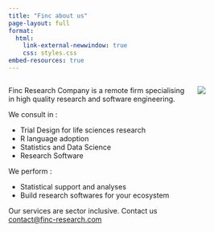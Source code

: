 ```yaml
---
title: "Finc about us"
page-layout: full
format: 
  html:
    link-external-newwindow: true
    css: styles.css
embed-resources: true
---
```


::: columns
::: {.column width="70%"}
Finc Research Company is a remote firm specialising in high quality research and software engineering.

We consult in :

-   Trial Design for life sciences research
-   R language adoption
-   Statistics and Data Science
-   Research Software

We perform :

-   Statistical support and analyses
-   Build research softwares for your ecosystem

Our services are sector inclusive. Contact us [contact\@finc-research.com](email:%20contact@finc-research.com)
:::

::: {.column width="25%"}
![](media/imgfile3.png)
:::

:::



